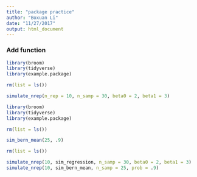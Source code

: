 ```yaml
---
title: "package practice"
author: "Boxuan Li"
date: "11/27/2017"
output: html_document
---
```



### Add function
```r
library(broom)
library(tidyverse)
library(example.package)

rm(list = ls())

simulate_nrep(n_rep = 10, n_samp = 30, beta0 = 2, beta1 = 3) 
```

```r
library(broom)
library(tidyverse)
library(example.package)

rm(list = ls())

sim_bern_mean(25, .9)
```

```r
rm(list = ls())

simulate_nrep(10, sim_regression, n_samp = 30, beta0 = 2, beta1 = 3)
simulate_nrep(10, sim_bern_mean, n_samp = 25, prob = .9)
```
